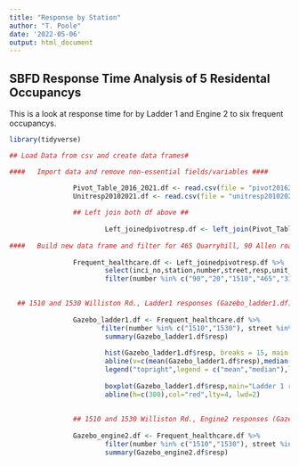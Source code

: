 ```yaml
---
title: "Response by Station"
author: "T. Poole"
date: '2022-05-06'
output: html_document
---
```



## SBFD Response Time Analysis of 5 Residental Occupancys

This is a look at response time for by Ladder 1 and Engine 2 to six frequent
occupancys. 


```r
library(tidyverse)
```

```r
## Load Data from csv and create data frames#

####   Import data and remove non-essential fields/variables ####

                Pivot_Table_2016_2021.df <- read.csv(file = "pivot20162021.csv",header = TRUE, na.strings=c("", "NA"),sep = ",")
                Unitresp20102021.df <- read.csv(file = "unitresp20102021.csv",header = TRUE, na.strings=c("", "NA"),sep = ",")
        
                ## Left join both df above ##
                
                        Left_joinedpivotresp.df <- left_join(Pivot_Table_2016_2021.df,Unitresp20102021.df, by = "inci_no")
                        
####   Build new data frame and filter for 465 Quarryhill, 90 Allen road, 1510-1530 Williston, 20 Harborview ####
        
                Frequent_healthcare.df <- Left_joinedpivotresp.df %>%
                        select(inci_no,station,number,street,resp,unit_desc) %>%
                        filter(number %in% c("90","20","1510","465","310","1530"),street %in% c("Williston","Quarryhill", "Allen", "Anderson","Harborview","Market"))
                
```


```r
  ## 1510 and 1530 Williston Rd., Ladder1 responses (Gazebo_ladder1.df) ##
                
                Gazebo_ladder1.df <- Frequent_healthcare.df %>% 
                       filter(number %in% c("1510","1530"), street %in% c("Williston"), unit_desc %in% c("Ladder 1"))
                        summary(Gazebo_ladder1.df$resp)
                        
                        hist(Gazebo_ladder1.df$resp, breaks = 15, main = "Ladder 1 respones to 1510 / 1530 Williston rd",xlab = "Seconds")
                        abline(v=c(mean(Gazebo_ladder1.df$resp),median(Gazebo_ladder1.df$resp)),lty=c(2,3),lwd=2)
                        legend("topright",legend = c("mean","median"),lty=c(2,3),lwd = 2)
                       
                        boxplot(Gazebo_ladder1.df$resp,main="Ladder 1 response to 1510 or 1530 Williston rd.",xlab = "", ylab = "Seconds")
                        abline(h=c(300),col="red",lty=4, lwd=2)
                        
                        
                ## 1510 and 1530 Williston Rd., Engine2 responses (Gazebo_engine2.df) ##
                
                Gazebo_engine2.df <- Frequent_healthcare.df %>% 
                        filter(number %in% c("1510","1530"), street %in% c("Williston"), unit_desc %in% c("Engine 2"))
                        summary(Gazebo_engine2.df$resp)
                
```

